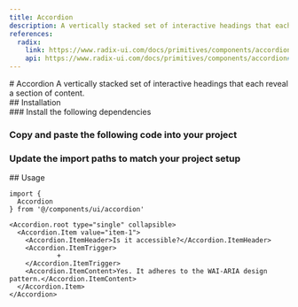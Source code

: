 ```yaml
---
title: Accordion
description: A vertically stacked set of interactive headings that each reveal a section of content.
references:
  radix:
    link: https://www.radix-ui.com/docs/primitives/components/accordion
    api: https://www.radix-ui.com/docs/primitives/components/accordion#api-reference
---
```

<ContentContainer>

<Section gap="1">
# Accordion
<Paragraph size={'extraLarge'} color={'tertiary'}>A vertically stacked set of interactive headings that each reveal a section of content.</Paragraph>
<ComponentPreview name="accordion" withRecipe />
</Section>

<Section>
## Installation

<Steps>
<Section>
### Install the following dependencies

<InstallTabs pkg="@radix-ui/react-accordion" />

### Copy and paste the following code into your project

<ComponentSource name="accordion" />

### Update the import paths to match your project setup

</Section>
</Steps>
</Section>

<Section>
## Usage

```tsx
import {
  Accordion
} from '@/components/ui/accordion'
```

```tsx
<Accordion.root type="single" collapsible>
  <Accordion.Item value="item-1">
    <Accordion.ItemHeader>Is it accessible?</Accordion.ItemHeader>
    <Accordion.ItemTrigger>
            +
    </Accordion.ItemTrigger>
    <Accordion.ItemContent>Yes. It adheres to the WAI-ARIA design pattern.</Accordion.ItemContent>
  </Accordion.Item>
</Accordion>
```
</Section>

</ContentContainer>